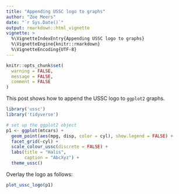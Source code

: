 ```yaml
---
title: "Appending USSC logo to graphs"
author: "Zoe Meers"
date: "`r Sys.Date()`"
output: rmarkdown::html_vignette
vignette: >
  %\VignetteIndexEntry{Appending USSC logo to graphs}
  %\VignetteEngine{knitr::rmarkdown}
  %\VignetteEncoding{UTF-8}
---
```


```r
knitr::opts_chunk$set(
  warning = FALSE,
  message = FALSE,
  comment = FALSE
)

```

This post shows how to append the USSC logo to `ggplot2` graphs.

```r
library('ussc')
library('tidyverse')

# set up the ggplot2 object
p1 <- ggplot(mtcars) +
  geom_point(aes(mpg, disp, color = cyl), show.legend = FALSE) + 
  facet_grid(~cyl) + 
  scale_colour_ussc(discrete = FALSE) + 
  labs(title = "Halis",
       caption = "AbcXyz") + 
  theme_ussc()
```

Overlay the logo as follows:

```r
plot_ussc_logo(p1)
```

